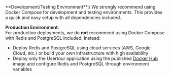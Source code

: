 <Warning>
**Development/Testing Environment**:\
We strongly recommend using Docker Compose for development and testing environments. This provides a quick and easy setup with all dependencies included.

**Production Environment**:\
For production deployments, we do **not** recommend using Docker Compose with Redis and PostgreSQL included. Instead:
- Deploy Redis and PostgreSQL using cloud services (AWS, Google Cloud, etc.) or build your own infrastructure with high availability
- Deploy only the Usertour application using the published [Docker Hub](https://hub.docker.com/r/usertour/usertour/) image and configure Redis and PostgreSQL through environment variables
</Warning> 